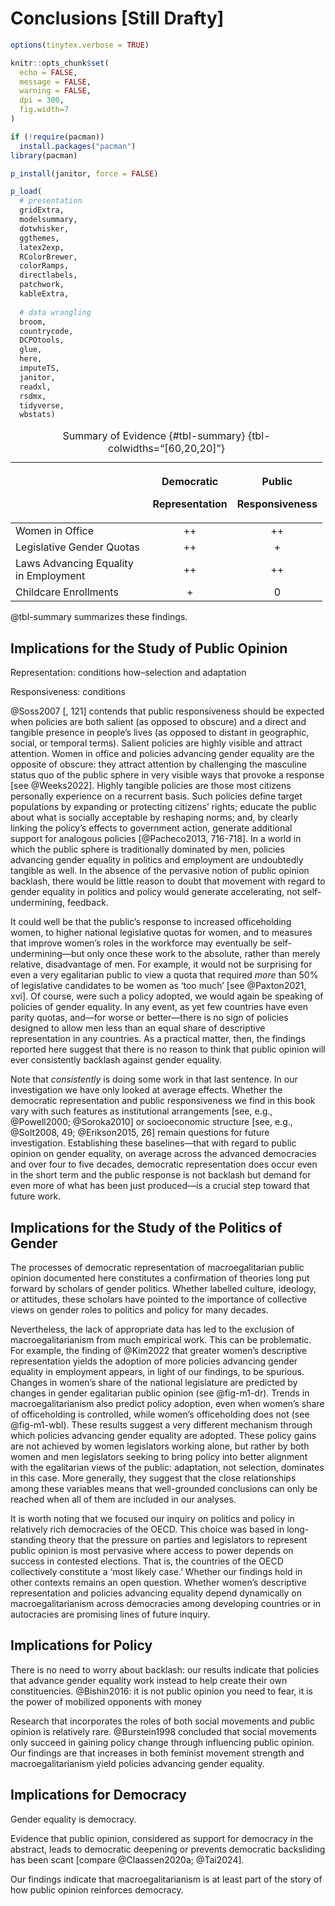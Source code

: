 # Conclusions \[Still Drafty\]

```r
options(tinytex.verbose = TRUE)

knitr::opts_chunk$set(
  echo = FALSE,
  message = FALSE,
  warning = FALSE,
  dpi = 300,
  fig.width=7
)

if (!require(pacman))
  install.packages("pacman")
library(pacman)

p_install(janitor, force = FALSE)

p_load(
  # presentation
  gridExtra,
  modelsummary,
  dotwhisker,
  ggthemes,
  latex2exp,
  RColorBrewer,
  colorRamps,
  directlabels,
  patchwork,
  kableExtra,
  
  # data wrangling
  broom,
  countrycode,
  DCPOtools,
  glue,
  here,
  imputeTS,
  janitor,
  readxl,
  rsdmx,
  tidyverse,
  wbstats)
```





<!-- ```{r summary_table} -->
<!-- #| label: tbl-summary -->
<!-- #| tbl-cap: Summary of Evidence -->

<!-- tibble(` ` = c("Women in Office", -->
<!--                     "Legislative\nGender Quotas", -->
<!--                     "Laws Advancing\nEquality in Employment", -->
<!--                     "Childcare\nEnrollments"), -->
<!--        `Democratic\nRepresentation` = c("++", "++", "++", "+"), -->
<!--        `Public\nResponsiveness` = c("++", "+", "++", "0")) %>%  -->
<!--   modelsummary::datasummary_df(output = "kableExtra", -->
<!--                                align = "lcc", -->
<!--                                notes = c("++ Strong evidence of positive relationship; + some evidence of positive relationship;", "0 no evidence of relationship; — some evidence of negative relationship; — — strong", "evidence of negative relationship.")) %>%  -->
<!--   kableExtra::column_spec(1, width = "15em") %>% -->
<!--   kableExtra::column_spec(c(2,3), width = "8em") -->
<!-- ``` -->

+---------------------------------------+----------------+----------------+
|                                       | Democratic     | Public         |
|                                       |                |                |
|                                       | Representation | Responsiveness |
+=======================================+:==============:+:==============:+
| Women in Office                       | ++             | ++             |
+---------------------------------------+----------------+----------------+
| Legislative Gender Quotas             | ++             | \+             |
+---------------------------------------+----------------+----------------+
| Laws Advancing Equality in Employment | ++             | ++             |
+---------------------------------------+----------------+----------------+
| Childcare Enrollments                 | \+             | 0              |
+---------------------------------------+----------------+----------------+

: Summary of Evidence {#tbl-summary} {tbl-colwidths="\[60,20,20\]"}

@tbl-summary summarizes these findings.

\pagebreak

## Implications for the Study of Public Opinion

Representation: conditions
how--selection and adaptation

Responsiveness: conditions


@Soss2007 [, 121] contends that public responsiveness should be expected when policies are both salient (as opposed to obscure) and a direct and tangible presence in people's lives (as opposed to distant in geographic, social, or temporal terms).
Salient policies are highly visible and attract attention.
Women in office and policies advancing gender equality are the opposite of obscure: they attract attention by challenging the masculine status quo of the public sphere in very visible ways that provoke a response [see @Weeks2022].
Highly tangible policies are those most citizens personally experience on a recurrent basis.
Such policies define target populations by expanding or protecting citizens' rights; educate the public about what is socially acceptable by reshaping norms; and, by clearly linking the policy's effects to government action, generate additional support for analogous policies [@Pacheco2013, 716-718].
In a world in which the public sphere is traditionally dominated by men, policies advancing gender equality in politics and employment are undoubtedly tangible as well.
In the absence of the pervasive notion of public opinion backlash, there would be little reason to doubt that movement with regard to gender equality in politics and policy would generate accelerating, not self-undermining, feedback.

It could well be that the public's response to increased officeholding women, to higher national legislative quotas for women, and to measures that improve women's roles in the workforce may eventually be self-undermining---but only once these work to the absolute, rather than merely relative, disadvantage of men.
For example, it would not be surprising for even a very egalitarian public to view a quota that required *more* than 50% of legislative candidates to be women as 'too much' [see @Paxton2021, xvi].
Of course, were such a policy adopted, we would again be speaking of policies of gender \emph{in}equality.
In any event, as yet few countries have even parity quotas, and---for worse or better---there is no sign of policies designed to allow men less than an equal share of descriptive representation in any countries.
As a practical matter, then, the findings reported here suggest that there is no reason to think that public opinion will ever consistently backlash against gender equality.

Note that _consistently_ is doing some work in that last sentence.
In our investigation we have only looked at average effects.
Whether the democratic representation and public responsiveness we find in this book vary with such features as institutional arrangements [see, e.g., @Powell2000; @Soroka2010] or socioeconomic structure [see, e.g., @Solt2008, 49; @Erikson2015, 26] remain questions for future investigation.
Establishing these baselines---that with regard to public opinion on gender equality, on average across the advanced democracies and over four to five decades, democratic representation does occur even in the short term and the public response is not backlash but demand for even more of what has been just produced---is a crucial step toward that future work.


## Implications for the Study of the Politics of Gender

The processes of democratic representation of macroegalitarian public opinion documented here constitutes a confirmation of theories long put forward by scholars of gender politics.
Whether labelled culture, ideology, or attitudes, these scholars have pointed to the importance of collective views on gender roles to politics and policy for many decades.

Nevertheless, the lack of appropriate data has led to the exclusion of macroegalitarianism from much empirical work.
This can be problematic.
For example, the finding of @Kim2022 that greater women's descriptive representation yields the adoption of more policies advancing gender equality in employment appears, in light of our findings, to be spurious.
Changes in women's share of the national legislature are predicted by changes in gender egalitarian public opinion (see @fig-m1-dr).
Trends in macroegalitarianism also predict policy adoption, even when women's share of officeholding is controlled, while women's officeholding does not (see @fig-m1-wbl).
These results suggest a very different mechanism through which policies advancing gender equality are adopted.
These policy gains are not achieved by women legislators working alone, but rather by both women and men legislators seeking to bring policy into better alignment with the egalitarian views of the public: adaptation, not selection, dominates in this case.
More generally, they suggest that the close relationships among these variables means that well-grounded conclusions can only be reached when all of them are included in our analyses.

It is worth noting that we focused our inquiry on politics and policy in relatively rich democracies of the OECD.
This choice was based in long-standing theory that the pressure on parties and legislators to represent public opinion is most pervasive where access to power depends on success in contested elections.
That is, the countries of the OECD collectively constitute a 'most likely case.' Whether our findings hold in other contexts remains an open question.
Whether women's descriptive representation and policies advancing equality depend dynamically on macroegalitarianism across democracies among developing countries or in autocracies are promising lines of future inquiry.

## Implications for Policy

There is no need to worry about backlash: our results indicate that policies that advance gender equality work instead to help create their own constituencies.
@Bishin2016: it is not public opinion you need to fear, it is the power of mobilized opponents with money

Research that incorporates the roles of both social movements and public opinion is relatively rare.
@Burstein1998 concluded that social movements only succeed in gaining policy change through influencing public opinion.
Our findings are that increases in both feminist movement strength and macroegalitarianism yield policies advancing gender equality.

## Implications for Democracy

Gender equality is democracy.

Evidence that public opinion, considered as support for democracy in the abstract, leads to democratic deepening or prevents democratic backsliding has been scant [compare @Claassen2020a; @Tai2024].

Our findings indicate that macroegalitarianism is at least part of the story of how public opinion reinforces democracy.

<!-- Combining recognition that gender equality is democracy (e.g., Krook2022 in APSA-CP; @Piscopo2024 (which also cites Archenti and Tula 2017; Palma 2021)) with debates on how public opinion affects democracy (Claassen and DCPO) yields the understanding that public gender egalitarianism is democratic support (see, maybe, Welzel2013) -->
